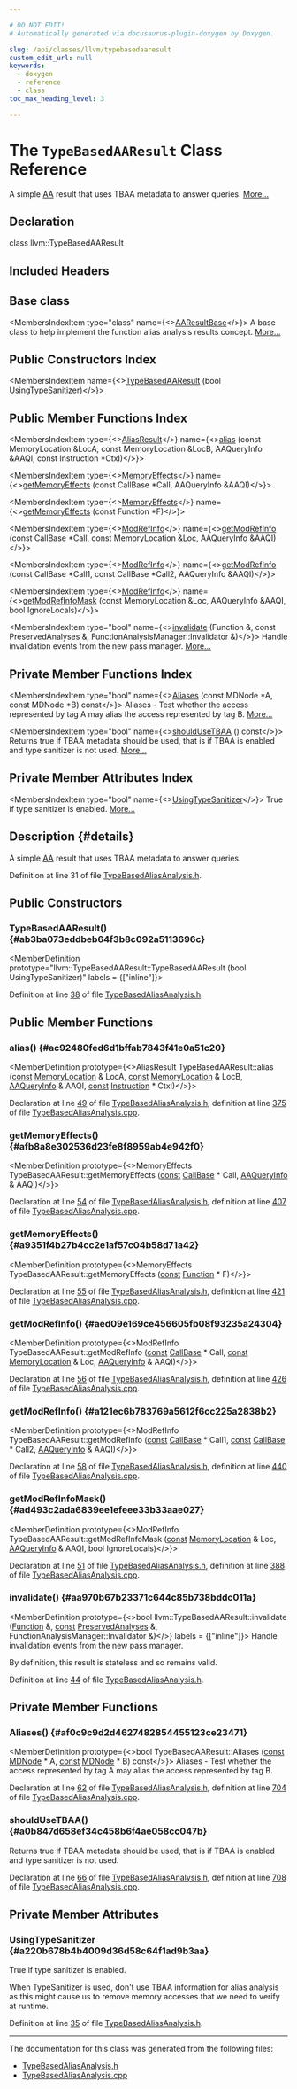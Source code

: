 ```yaml
---

# DO NOT EDIT!
# Automatically generated via docusaurus-plugin-doxygen by Doxygen.

slug: /api/classes/llvm/typebasedaaresult
custom_edit_url: null
keywords:
  - doxygen
  - reference
  - class
toc_max_heading_level: 3

---
```





# The `TypeBasedAAResult` Class Reference

<DoxygenPage pluginConfig={pluginConfig}>

A simple <a href="/docs/api/namespaces/llvm/aa">AA</a> result that uses TBAA metadata to answer queries. <a href="#details">More...</a>

## Declaration

<CodeBlock>class llvm::TypeBasedAAResult</CodeBlock>

## Included Headers

<IncludesList>
<IncludesListItem
  filePath="llvm/Analysis/TypeBasedAliasAnalysis.h"
  permalink="/docs/api/files/include/include/llvm/include/llvm/analysis/typebasedaliasanalysis-h"
  isLocal="true" />
</IncludesList>

## Base class

<MembersIndex>

<MembersIndexItem
  type="class"
  name={<><a href="/docs/api/classes/llvm/aaresultbase">AAResultBase</a></>}>
A base class to help implement the function alias analysis results concept. <a href="/docs/api/classes/llvm/aaresultbase/#details">More...</a>
</MembersIndexItem>

</MembersIndex>

## Public Constructors Index

<MembersIndex>

<MembersIndexItem
  name={<><a href="#ab3ba073eddbeb64f3b8c092a5113696c">TypeBasedAAResult</a> (bool UsingTypeSanitizer)</>}>
</MembersIndexItem>

</MembersIndex>

## Public Member Functions Index

<MembersIndex>

<MembersIndexItem
  type={<><a href="/docs/api/classes/llvm/aliasresult">AliasResult</a></>}
  name={<><a href="#ac92480fed6d1bffab7843f41e0a51c20">alias</a> (const MemoryLocation &amp;LocA, const MemoryLocation &amp;LocB, AAQueryInfo &amp;AAQI, const Instruction &#42;CtxI)</>}>
</MembersIndexItem>

<MembersIndexItem
  type={<><a href="/docs/api/namespaces/llvm/#a44ad2b29af9ebe3d12a99843a7594757">MemoryEffects</a></>}
  name={<><a href="#afb8a8e302536d23fe8f8959ab4e942f0">getMemoryEffects</a> (const CallBase &#42;Call, AAQueryInfo &amp;AAQI)</>}>
</MembersIndexItem>

<MembersIndexItem
  type={<><a href="/docs/api/namespaces/llvm/#a44ad2b29af9ebe3d12a99843a7594757">MemoryEffects</a></>}
  name={<><a href="#a9351f4b27b4cc2e1af57c04b58d71a42">getMemoryEffects</a> (const Function &#42;F)</>}>
</MembersIndexItem>

<MembersIndexItem
  type={<><a href="/docs/api/namespaces/llvm/#a9db8c44b250b90e3ab7e4d144e7c9c2e">ModRefInfo</a></>}
  name={<><a href="#aed09e169ce456605fb08f93235a24304">getModRefInfo</a> (const CallBase &#42;Call, const MemoryLocation &amp;Loc, AAQueryInfo &amp;AAQI)</>}>
</MembersIndexItem>

<MembersIndexItem
  type={<><a href="/docs/api/namespaces/llvm/#a9db8c44b250b90e3ab7e4d144e7c9c2e">ModRefInfo</a></>}
  name={<><a href="#a121ec6b783769a5612f6cc225a2838b2">getModRefInfo</a> (const CallBase &#42;Call1, const CallBase &#42;Call2, AAQueryInfo &amp;AAQI)</>}>
</MembersIndexItem>

<MembersIndexItem
  type={<><a href="/docs/api/namespaces/llvm/#a9db8c44b250b90e3ab7e4d144e7c9c2e">ModRefInfo</a></>}
  name={<><a href="#ad493c2ada6839ee1efeee33b33aae027">getModRefInfoMask</a> (const MemoryLocation &amp;Loc, AAQueryInfo &amp;AAQI, bool IgnoreLocals)</>}>
</MembersIndexItem>

<MembersIndexItem
  type="bool"
  name={<><a href="#aa970b67b23371c644c85b738bddc011a">invalidate</a> (Function &amp;, const PreservedAnalyses &amp;, FunctionAnalysisManager::Invalidator &amp;)</>}>
Handle invalidation events from the new pass manager. <a href="#aa970b67b23371c644c85b738bddc011a">More...</a>
</MembersIndexItem>

</MembersIndex>

## Private Member Functions Index

<MembersIndex>

<MembersIndexItem
  type="bool"
  name={<><a href="#af0c9c9d2d4627482854455123ce23471">Aliases</a> (const MDNode &#42;A, const MDNode &#42;B) const</>}>
Aliases - Test whether the access represented by tag A may alias the access represented by tag B. <a href="#af0c9c9d2d4627482854455123ce23471">More...</a>
</MembersIndexItem>

<MembersIndexItem
  type="bool"
  name={<><a href="#a0b847d658ef34c458b6f4ae058cc047b">shouldUseTBAA</a> () const</>}>
Returns true if TBAA metadata should be used, that is if TBAA is enabled and type sanitizer is not used. <a href="#a0b847d658ef34c458b6f4ae058cc047b">More...</a>
</MembersIndexItem>

</MembersIndex>

## Private Member Attributes Index

<MembersIndex>

<MembersIndexItem
  type="bool"
  name={<><a href="#a220b678b4b4009d36d58c64f1ad9b3aa">UsingTypeSanitizer</a></>}>
True if type sanitizer is enabled. <a href="#a220b678b4b4009d36d58c64f1ad9b3aa">More...</a>
</MembersIndexItem>

</MembersIndex>

## Description {#details}

A simple <a href="/docs/api/namespaces/llvm/aa">AA</a> result that uses TBAA metadata to answer queries.

Definition at line 31 of file <a href="/docs/api/files/include/include/llvm/include/llvm/analysis/typebasedaliasanalysis-h">TypeBasedAliasAnalysis.h</a>.

<SectionDefinition>

## Public Constructors

### TypeBasedAAResult() {#ab3ba073eddbeb64f3b8c092a5113696c}

<MemberDefinition
  prototype="llvm::TypeBasedAAResult::TypeBasedAAResult (bool UsingTypeSanitizer)"
  labels = {["inline"]}>

Definition at line <a href="/docs/api/files/include/include/llvm/include/llvm/analysis/typebasedaliasanalysis-h/#l00038">38</a> of file <a href="/docs/api/files/include/include/llvm/include/llvm/analysis/typebasedaliasanalysis-h">TypeBasedAliasAnalysis.h</a>.
</MemberDefinition>

</SectionDefinition>

<SectionDefinition>

## Public Member Functions

### alias() {#ac92480fed6d1bffab7843f41e0a51c20}

<MemberDefinition
  prototype={<>AliasResult TypeBasedAAResult::alias (<a href="/docs/api/files/lib/lib/target/lib/target/aarch64/aarch64promoteconstant-cpp/#a90f8350fecae261c25be85d38b451bff">const</a> <a href="/docs/api/classes/llvm/memorylocation">MemoryLocation</a> &amp; LocA, <a href="/docs/api/files/lib/lib/target/lib/target/aarch64/aarch64promoteconstant-cpp/#a90f8350fecae261c25be85d38b451bff">const</a> <a href="/docs/api/classes/llvm/memorylocation">MemoryLocation</a> &amp; LocB, <a href="/docs/api/classes/llvm/aaqueryinfo">AAQueryInfo</a> &amp; AAQI, <a href="/docs/api/files/lib/lib/target/lib/target/aarch64/aarch64promoteconstant-cpp/#a90f8350fecae261c25be85d38b451bff">const</a> <a href="/docs/api/classes/llvm/instruction">Instruction</a> &#42; CtxI)</>}>

Declaration at line <a href="/docs/api/files/include/include/llvm/include/llvm/analysis/typebasedaliasanalysis-h/#l00049">49</a> of file <a href="/docs/api/files/include/include/llvm/include/llvm/analysis/typebasedaliasanalysis-h">TypeBasedAliasAnalysis.h</a>, definition at line <a href="/docs/api/files/lib/lib/analysis/typebasedaliasanalysis-cpp/#l00375">375</a> of file <a href="/docs/api/files/lib/lib/analysis/typebasedaliasanalysis-cpp">TypeBasedAliasAnalysis.cpp</a>.
</MemberDefinition>

### getMemoryEffects() {#afb8a8e302536d23fe8f8959ab4e942f0}

<MemberDefinition
  prototype={<>MemoryEffects TypeBasedAAResult::getMemoryEffects (<a href="/docs/api/files/lib/lib/target/lib/target/aarch64/aarch64promoteconstant-cpp/#a90f8350fecae261c25be85d38b451bff">const</a> <a href="/docs/api/classes/llvm/callbase">CallBase</a> &#42; Call, <a href="/docs/api/classes/llvm/aaqueryinfo">AAQueryInfo</a> &amp; AAQI)</>}>

Declaration at line <a href="/docs/api/files/include/include/llvm/include/llvm/analysis/typebasedaliasanalysis-h/#l00054">54</a> of file <a href="/docs/api/files/include/include/llvm/include/llvm/analysis/typebasedaliasanalysis-h">TypeBasedAliasAnalysis.h</a>, definition at line <a href="/docs/api/files/lib/lib/analysis/typebasedaliasanalysis-cpp/#l00407">407</a> of file <a href="/docs/api/files/lib/lib/analysis/typebasedaliasanalysis-cpp">TypeBasedAliasAnalysis.cpp</a>.
</MemberDefinition>

### getMemoryEffects() {#a9351f4b27b4cc2e1af57c04b58d71a42}

<MemberDefinition
  prototype={<>MemoryEffects TypeBasedAAResult::getMemoryEffects (<a href="/docs/api/files/lib/lib/target/lib/target/aarch64/aarch64promoteconstant-cpp/#a90f8350fecae261c25be85d38b451bff">const</a> <a href="/docs/api/classes/llvm/function">Function</a> &#42; F)</>}>

Declaration at line <a href="/docs/api/files/include/include/llvm/include/llvm/analysis/typebasedaliasanalysis-h/#l00055">55</a> of file <a href="/docs/api/files/include/include/llvm/include/llvm/analysis/typebasedaliasanalysis-h">TypeBasedAliasAnalysis.h</a>, definition at line <a href="/docs/api/files/lib/lib/analysis/typebasedaliasanalysis-cpp/#l00421">421</a> of file <a href="/docs/api/files/lib/lib/analysis/typebasedaliasanalysis-cpp">TypeBasedAliasAnalysis.cpp</a>.
</MemberDefinition>

### getModRefInfo() {#aed09e169ce456605fb08f93235a24304}

<MemberDefinition
  prototype={<>ModRefInfo TypeBasedAAResult::getModRefInfo (<a href="/docs/api/files/lib/lib/target/lib/target/aarch64/aarch64promoteconstant-cpp/#a90f8350fecae261c25be85d38b451bff">const</a> <a href="/docs/api/classes/llvm/callbase">CallBase</a> &#42; Call, <a href="/docs/api/files/lib/lib/target/lib/target/aarch64/aarch64promoteconstant-cpp/#a90f8350fecae261c25be85d38b451bff">const</a> <a href="/docs/api/classes/llvm/memorylocation">MemoryLocation</a> &amp; Loc, <a href="/docs/api/classes/llvm/aaqueryinfo">AAQueryInfo</a> &amp; AAQI)</>}>

Declaration at line <a href="/docs/api/files/include/include/llvm/include/llvm/analysis/typebasedaliasanalysis-h/#l00056">56</a> of file <a href="/docs/api/files/include/include/llvm/include/llvm/analysis/typebasedaliasanalysis-h">TypeBasedAliasAnalysis.h</a>, definition at line <a href="/docs/api/files/lib/lib/analysis/typebasedaliasanalysis-cpp/#l00426">426</a> of file <a href="/docs/api/files/lib/lib/analysis/typebasedaliasanalysis-cpp">TypeBasedAliasAnalysis.cpp</a>.
</MemberDefinition>

### getModRefInfo() {#a121ec6b783769a5612f6cc225a2838b2}

<MemberDefinition
  prototype={<>ModRefInfo TypeBasedAAResult::getModRefInfo (<a href="/docs/api/files/lib/lib/target/lib/target/aarch64/aarch64promoteconstant-cpp/#a90f8350fecae261c25be85d38b451bff">const</a> <a href="/docs/api/classes/llvm/callbase">CallBase</a> &#42; Call1, <a href="/docs/api/files/lib/lib/target/lib/target/aarch64/aarch64promoteconstant-cpp/#a90f8350fecae261c25be85d38b451bff">const</a> <a href="/docs/api/classes/llvm/callbase">CallBase</a> &#42; Call2, <a href="/docs/api/classes/llvm/aaqueryinfo">AAQueryInfo</a> &amp; AAQI)</>}>

Declaration at line <a href="/docs/api/files/include/include/llvm/include/llvm/analysis/typebasedaliasanalysis-h/#l00058">58</a> of file <a href="/docs/api/files/include/include/llvm/include/llvm/analysis/typebasedaliasanalysis-h">TypeBasedAliasAnalysis.h</a>, definition at line <a href="/docs/api/files/lib/lib/analysis/typebasedaliasanalysis-cpp/#l00440">440</a> of file <a href="/docs/api/files/lib/lib/analysis/typebasedaliasanalysis-cpp">TypeBasedAliasAnalysis.cpp</a>.
</MemberDefinition>

### getModRefInfoMask() {#ad493c2ada6839ee1efeee33b33aae027}

<MemberDefinition
  prototype={<>ModRefInfo TypeBasedAAResult::getModRefInfoMask (<a href="/docs/api/files/lib/lib/target/lib/target/aarch64/aarch64promoteconstant-cpp/#a90f8350fecae261c25be85d38b451bff">const</a> <a href="/docs/api/classes/llvm/memorylocation">MemoryLocation</a> &amp; Loc, <a href="/docs/api/classes/llvm/aaqueryinfo">AAQueryInfo</a> &amp; AAQI, bool IgnoreLocals)</>}>

Declaration at line <a href="/docs/api/files/include/include/llvm/include/llvm/analysis/typebasedaliasanalysis-h/#l00051">51</a> of file <a href="/docs/api/files/include/include/llvm/include/llvm/analysis/typebasedaliasanalysis-h">TypeBasedAliasAnalysis.h</a>, definition at line <a href="/docs/api/files/lib/lib/analysis/typebasedaliasanalysis-cpp/#l00388">388</a> of file <a href="/docs/api/files/lib/lib/analysis/typebasedaliasanalysis-cpp">TypeBasedAliasAnalysis.cpp</a>.
</MemberDefinition>

### invalidate() {#aa970b67b23371c644c85b738bddc011a}

<MemberDefinition
  prototype={<>bool llvm::TypeBasedAAResult::invalidate (<a href="/docs/api/classes/llvm/function">Function</a> &amp;, <a href="/docs/api/files/lib/lib/target/lib/target/aarch64/aarch64promoteconstant-cpp/#a90f8350fecae261c25be85d38b451bff">const</a> <a href="/docs/api/classes/llvm/preservedanalyses">PreservedAnalyses</a> &amp;, FunctionAnalysisManager::Invalidator &amp;)</>}
  labels = {["inline"]}>
Handle invalidation events from the new pass manager.

By definition, this result is stateless and so remains valid.

Definition at line <a href="/docs/api/files/include/include/llvm/include/llvm/analysis/typebasedaliasanalysis-h/#l00044">44</a> of file <a href="/docs/api/files/include/include/llvm/include/llvm/analysis/typebasedaliasanalysis-h">TypeBasedAliasAnalysis.h</a>.
</MemberDefinition>

</SectionDefinition>

<SectionDefinition>

## Private Member Functions

### Aliases() {#af0c9c9d2d4627482854455123ce23471}

<MemberDefinition
  prototype={<>bool TypeBasedAAResult::Aliases (<a href="/docs/api/files/lib/lib/target/lib/target/aarch64/aarch64promoteconstant-cpp/#a90f8350fecae261c25be85d38b451bff">const</a> <a href="/docs/api/classes/llvm/mdnode">MDNode</a> &#42; A, <a href="/docs/api/files/lib/lib/target/lib/target/aarch64/aarch64promoteconstant-cpp/#a90f8350fecae261c25be85d38b451bff">const</a> <a href="/docs/api/classes/llvm/mdnode">MDNode</a> &#42; B) const</>}>
Aliases - Test whether the access represented by tag A may alias the access represented by tag B.

Declaration at line <a href="/docs/api/files/include/include/llvm/include/llvm/analysis/typebasedaliasanalysis-h/#l00062">62</a> of file <a href="/docs/api/files/include/include/llvm/include/llvm/analysis/typebasedaliasanalysis-h">TypeBasedAliasAnalysis.h</a>, definition at line <a href="/docs/api/files/lib/lib/analysis/typebasedaliasanalysis-cpp/#l00704">704</a> of file <a href="/docs/api/files/lib/lib/analysis/typebasedaliasanalysis-cpp">TypeBasedAliasAnalysis.cpp</a>.
</MemberDefinition>

### shouldUseTBAA() {#a0b847d658ef34c458b6f4ae058cc047b}

<MemberDefinition
  prototype="bool TypeBasedAAResult::shouldUseTBAA () const">
Returns true if TBAA metadata should be used, that is if TBAA is enabled and type sanitizer is not used.

Declaration at line <a href="/docs/api/files/include/include/llvm/include/llvm/analysis/typebasedaliasanalysis-h/#l00066">66</a> of file <a href="/docs/api/files/include/include/llvm/include/llvm/analysis/typebasedaliasanalysis-h">TypeBasedAliasAnalysis.h</a>, definition at line <a href="/docs/api/files/lib/lib/analysis/typebasedaliasanalysis-cpp/#l00708">708</a> of file <a href="/docs/api/files/lib/lib/analysis/typebasedaliasanalysis-cpp">TypeBasedAliasAnalysis.cpp</a>.
</MemberDefinition>

</SectionDefinition>

<SectionDefinition>

## Private Member Attributes

### UsingTypeSanitizer {#a220b678b4b4009d36d58c64f1ad9b3aa}

<MemberDefinition
  prototype="bool llvm::TypeBasedAAResult::UsingTypeSanitizer">
True if type sanitizer is enabled.

When TypeSanitizer is used, don&#39;t use TBAA information for alias analysis as this might cause us to remove memory accesses that we need to verify at runtime.

Definition at line <a href="/docs/api/files/include/include/llvm/include/llvm/analysis/typebasedaliasanalysis-h/#l00035">35</a> of file <a href="/docs/api/files/include/include/llvm/include/llvm/analysis/typebasedaliasanalysis-h">TypeBasedAliasAnalysis.h</a>.
</MemberDefinition>

</SectionDefinition>

<hr/>

The documentation for this class was generated from the following files:

<ul>
<li><a href="/docs/api/files/include/include/llvm/include/llvm/analysis/typebasedaliasanalysis-h">TypeBasedAliasAnalysis.h</a></li>
<li><a href="/docs/api/files/lib/lib/analysis/typebasedaliasanalysis-cpp">TypeBasedAliasAnalysis.cpp</a></li>
</ul>

</DoxygenPage>
